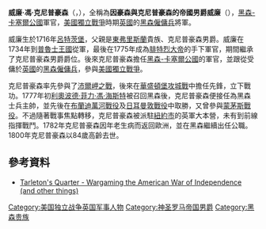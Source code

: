 {{NoteTA
|G1=Military
|G2=地名
}}
{{Infobox military person
|name=威廉·馮·克尼普豪森<br/>Wilhelm von Knyphausen
|born = {{birth date|1716|11|4}}
|died = {{death date and age|1800|12|7|1716|11|4}}
|image=[[File:Wilhelm_von_Knyphausen.jpg|200px]]
|caption=克尼普豪森將軍畫像。
|placeofbirth= [[呂特茨堡|呂特茨堡]]
|placeofdeath= [[卡塞爾市|卡塞爾市]]
|allegiance={{flagicon|Hesse}} [[黑森-卡塞爾|黑森-卡塞爾公國]]<br/>{{flagicon|United Kingdom|1606}} [[大不列顛王國|英國]]
|branch= [[英國陸軍|英國陸軍]]
|serviceyears=1734-?
|rank= [[中將|中將]]
|battles= [[美國獨立戰爭|美國獨立戰爭]]
}}

'''威廉·馮·克尼普豪森'''（{{lang-de|'''Wilhelm von Knyphausen'''}}，{{bd|1716年|11月4日|1800年|12月7日}}），全稱為'''因豪森與克尼普豪森的帝國男爵威廉'''（{{lang-de|'''Reichsfreiherr Wilhelm zu Innhausen und Knyphausen'''}}），[[黑森-卡塞爾|黑森-卡塞爾公國]]軍官，[[美國獨立戰爭|美國獨立戰爭]]時期[[大不列顛王國|英國]]的[[黑森僱傭兵|黑森僱傭兵]]將軍。

威廉生於1716年[[呂特茨堡|呂特茨堡]]，父親是[[東弗里斯蘭|東弗里斯蘭]]貴族、克尼普豪森男爵。威廉在1734年到[[普魯士王國|普魯士王國]]從軍，最後在1775年成為[[腓特烈大帝|腓特烈大帝]]的手下軍官，期間繼承了克尼普豪森男爵爵位。後來克尼普豪森擔任[[黑森-卡塞爾|黑森-卡塞爾公國]]的軍官，並跟從受傭於[[大不列顛王國|英國]]的[[黑森僱傭兵|黑森僱傭兵]]，參與[[美國獨立戰爭|美國獨立戰爭]]。

克尼普豪森率先參與了[[沛爾岬之戰|沛爾岬之戰]]，後來在[[華盛頓堡攻城戰|華盛頓堡攻城戰]]中擔任先鋒，立下戰功。1777年初[[利奧波德·菲力·馮·海斯特|利奧波德·菲力·馮·海斯特]]被召回黑森後，克尼普豪森便接任為黑森士兵主帥，並先後在[[布蘭迪萬河戰役|布蘭迪萬河戰役]]及[[日耳曼敦戰役|日耳曼敦戰役]]中取勝，又曾參與[[蒙茅斯戰役|蒙茅斯戰役]]。不過隨著戰事焦點轉移，克尼普豪森被派駐[[紐約市|紐約市]]的英軍大本營，未有到前線指揮戰鬥。1782年克尼普豪森因年老生病而返回歐洲，並在黑森繼續出任公職。1800年克尼普豪森以84歲高齡去世。

==參考資料==
{{refbegin}}
*[http://gilesallison.blogspot.hk/2007/02/lieutenant-general-wilhelm-von.html Tarleton's Quarter - Wargaming the American War of Independence (and other things)] {{Wayback|url=http://gilesallison.blogspot.hk/2007/02/lieutenant-general-wilhelm-von.html |date=20161214145302 }}
{{refend}}

{{Authority control}}
[[Category:美国独立战争英国军事人物|Category:美国独立战争英国军事人物]]
[[Category:神圣罗马帝国男爵|Category:神圣罗马帝国男爵]]
[[Category:黑森贵族|Category:黑森贵族]]